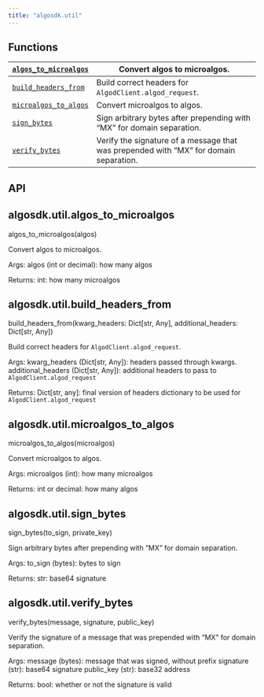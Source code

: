 ```yaml
---
title: "algosdk.util"
---
```


<a id="module-algosdk.util"></a>

<a id="algosdk-util"></a>

<a id="module-contents"></a>

<a id="functions"></a>

## Functions

| [`algos_to_microalgos`](#algosdk.util.algos_to_microalgos)   | Convert algos to microalgos.                                                              |
|--------------------------------------------------------------|-------------------------------------------------------------------------------------------|
| [`build_headers_from`](#algosdk.util.build_headers_from)     | Build correct headers for `AlgodClient.algod_request`.                                    |
| [`microalgos_to_algos`](#algosdk.util.microalgos_to_algos)   | Convert microalgos to algos.                                                              |
| [`sign_bytes`](#algosdk.util.sign_bytes)                     | Sign arbitrary bytes after prepending with “MX” for domain separation.                    |
| [`verify_bytes`](#algosdk.util.verify_bytes)                 | Verify the signature of a message that was prepended with “MX” for domain<br/>separation. |

<a id="api"></a>

## API

<a id="algosdk.util.algos_to_microalgos"></a>

## algosdk.util.algos_to_microalgos

algos_to_microalgos(algos)

Convert algos to microalgos.

Args:
algos (int or decimal): how many algos

Returns:
int: how many microalgos

<a id="algosdk.util.build_headers_from"></a>

## algosdk.util.build_headers_from

build_headers_from(kwarg_headers: Dict[str, Any], additional_headers: Dict[str, Any])

Build correct headers for `AlgodClient.algod_request`.

Args:
kwarg_headers (Dict[str, Any]): headers passed through kwargs.
additional_headers (Dict[str, Any]): additional headers to pass to `AlgodClient.algod_request`

Returns:
Dict[str, any]: final version of headers dictionary to be used for `AlgodClient.algod_request`

<a id="algosdk.util.microalgos_to_algos"></a>

## algosdk.util.microalgos_to_algos

microalgos_to_algos(microalgos)

Convert microalgos to algos.

Args:
microalgos (int): how many microalgos

Returns:
int or decimal: how many algos

<a id="algosdk.util.sign_bytes"></a>

## algosdk.util.sign_bytes

sign_bytes(to_sign, private_key)

Sign arbitrary bytes after prepending with “MX” for domain separation.

Args:
to_sign (bytes): bytes to sign

Returns:
str: base64 signature

<a id="algosdk.util.verify_bytes"></a>

## algosdk.util.verify_bytes

verify_bytes(message, signature, public_key)

Verify the signature of a message that was prepended with “MX” for domain
separation.

Args:
message (bytes): message that was signed, without prefix
signature (str): base64 signature
public_key (str): base32 address

Returns:
bool: whether or not the signature is valid
